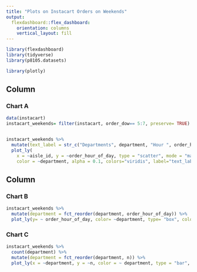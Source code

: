 ```yaml
---
title: "Plots on Instacart Orders on Weekends"
output: 
  flexdashboard::flex_dashboard:
    orientation: columns
    vertical_layout: fill
---
```


```r
library(flexdashboard)
library(tidyverse)
library(p8105.datasets)

library(plotly)
```

Column {data-width=650}
-----------------------------------------------------------------------

### Chart A

```r
data(instacart)
instacart_weekends= filter(instacart, order_dow== 5:7, preserve= TRUE)


instacart_weekends %>%
  mutate(text_label = str_c("Departments", department, "Hour ", order_hour_of_day)) %>%
  plot_ly(
    x = ~aisle_id, y = ~order_hour_of_day, type = "scatter", mode = "markers",
    color = ~department, alpha = 0.1, colors="viridis", label="text_label")
```

Column {data-width=350}
-----------------------------------------------------------------------

### Chart B

```r
instacart_weekends %>% 
  mutate(department = fct_reorder(department, order_hour_of_day)) %>% 
  plot_ly(y= ~ order_hour_of_day, color= ~department, type= "box", colors="viridis")
```

### Chart C

```r

instacart_weekends %>%
  count(department) %>%
  mutate(department = fct_reorder(department, n)) %>% 
  plot_ly(x = ~department, y = ~n, color = ~ department, type = "bar", colors = "viridis")
```